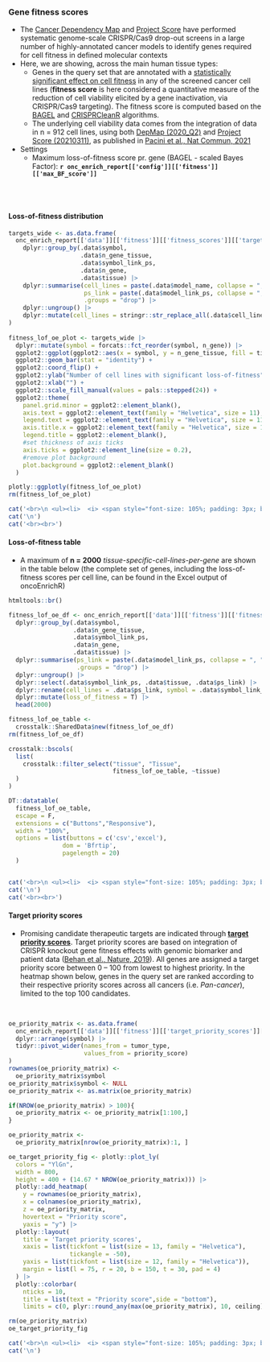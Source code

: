 ### Gene fitness scores {.tabset}

* The [Cancer Dependency Map](https://depmap.org) and [Project Score](https://score.depmap.sanger.ac.uk/) have performed systematic genome-scale CRISPR/Cas9 drop-out screens in a large number of highly-annotated cancer models to identify genes required for cell fitness in defined molecular contexts
* Here, we are showing, across the main human tissue types:
   * Genes in the query set that are annotated with a [statistically significant effect on cell fitness](https://score.depmap.sanger.ac.uk/documentation) in any of the screened cancer cell lines (__fitness score__ is here considered a quantitative measure of the reduction of cell viability elicited by a gene inactivation, via CRISPR/Cas9 targeting). The fitness score is computed based on the [BAGEL](https://github.com/francescojm/BAGELR) and [CRISPRCleanR](https://github.com/francescojm/CRISPRcleanR) algorithms. 
   * The underlying cell viability data comes from the integration of data in n = 912 cell lines, using both [DepMap (2020_Q2)](https://score.depmap.sanger.ac.uk/downloads) and [Project Score (20210311)](https://score.depmap.sanger.ac.uk/downloads), as published in [Pacini et al., Nat Commun, 2021](https://pubmed.ncbi.nlm.nih.gov/33712601/)

* Settings 
   * Maximum loss-of-fitness score pr. gene (BAGEL - scaled Bayes Factor): __`r onc_enrich_report[['config']][['fitness']][['max_BF_score']]`__
   
<br><br>

#### Loss-of-fitness distribution

```r

targets_wide <- as.data.frame(
  onc_enrich_report[['data']][['fitness']][['fitness_scores']][['targets']] |>
    dplyr::group_by(.data$symbol,
                    .data$n_gene_tissue,
                    .data$symbol_link_ps,
                    .data$n_gene,
                    .data$tissue) |>
    dplyr::summarise(cell_lines = paste(.data$model_name, collapse = ", "),
                     ps_link = paste(.data$model_link_ps, collapse = ", "),
                     .groups = "drop") |>
    dplyr::ungroup() |>
    dplyr::mutate(cell_lines = stringr::str_replace_all(.data$cell_lines, "\\.", "-"))
)
  
fitness_lof_oe_plot <- targets_wide |>
  dplyr::mutate(symbol = forcats::fct_reorder(symbol, n_gene)) |>
  ggplot2::ggplot(ggplot2::aes(x = symbol, y = n_gene_tissue, fill = tissue)) +
  ggplot2::geom_bar(stat = "identity") +
  ggplot2::coord_flip() +
  ggplot2::ylab("Number of cell lines with significant loss-of-fitness") +
  ggplot2::xlab("") +
  ggplot2::scale_fill_manual(values = pals::stepped(24)) +
  ggplot2::theme(
    panel.grid.minor = ggplot2::element_blank(),
    axis.text = ggplot2::element_text(family = "Helvetica", size = 11),
    legend.text = ggplot2::element_text(family = "Helvetica", size = 11),
    axis.title.x = ggplot2::element_text(family = "Helvetica", size = 12),
    legend.title = ggplot2::element_blank(),
    #set thickness of axis ticks
    axis.ticks = ggplot2::element_line(size = 0.2),
    #remove plot background
    plot.background = ggplot2::element_blank()
  )

plotly::ggplotly(fitness_lof_oe_plot)
rm(fitness_lof_oe_plot)

```


```r

cat('<br>\n <ul><li>  <i> <span style="font-size: 105%; padding: 3px; background-color:#989898; color:white">&nbsp;&nbsp;<b>NO GENES</b> in the query set found with loss-of-fitness effect from CRISPR/Cas9 screens in DepMap/Project Score.&nbsp;&nbsp; </span></i></li></ul>',sep='\n')
cat('\n')
cat('<br><br>')

```


#### Loss-of-fitness table

* A maximum of **n = 2000** *tissue-specific-cell-lines-per-gene* are shown in the table below (the complete set of genes, including the loss-of-fitness scores per cell line, can be found in the Excel output of oncoEnrichR)

```r

htmltools::br()

fitness_lof_oe_df <- onc_enrich_report[['data']][['fitness']][['fitness_scores']][['targets']] |>
  dplyr::group_by(.data$symbol,
                  .data$n_gene_tissue,
                  .data$symbol_link_ps,
                  .data$n_gene,
                  .data$tissue) |>
  dplyr::summarise(ps_link = paste(.data$model_link_ps, collapse = ", "),
                   .groups = "drop") |>
  dplyr::ungroup() |>
  dplyr::select(.data$symbol_link_ps, .data$tissue, .data$ps_link) |>
  dplyr::rename(cell_lines = .data$ps_link, symbol = .data$symbol_link_ps) |>
  dplyr::mutate(loss_of_fitness = T) |>
  head(2000)

fitness_lof_oe_table <- 
  crosstalk::SharedData$new(fitness_lof_oe_df)
rm(fitness_lof_oe_df)

crosstalk::bscols(
  list(
    crosstalk::filter_select("tissue", "Tissue", 
                             fitness_lof_oe_table, ~tissue)
  )
)

DT::datatable(
  fitness_lof_oe_table, 
  escape = F, 
  extensions = c("Buttons","Responsive"), 
  width = "100%",
  options = list(buttons = c('csv','excel'),
               dom = 'Bfrtip', 
               pagelength = 20)
  )



```

```r

cat('<br>\n <ul><li>  <i> <span style="font-size: 105%; padding: 3px; background-color:#989898; color:white">&nbsp;&nbsp;<b>NO GENES</b> in the query set found with loss-of-fitness effect from CRISPR/Cas9 screens in DepMap/Project Score.&nbsp;&nbsp; </span></i></li></ul>',sep='\n')
cat('\n')
cat('<br><br>')

```


#### Target priority scores

* Promising candidate therapeutic targets are indicated through __[target priority scores](https://score.depmap.sanger.ac.uk/documentation#scores)__. Target priority scores are based on integration of CRISPR knockout gene fitness effects with genomic biomarker and patient data ([Behan et al., Nature, 2019](https://pubmed.ncbi.nlm.nih.gov/30971826/)). All genes are assigned a target priority score between 0 – 100 from lowest to highest priority. In the heatmap shown below, genes in the query set are ranked according to their respective priority scores across all cancers (i.e. _Pan-cancer_), limited to the top 100 candidates.


<br>

```r

oe_priority_matrix <- as.data.frame(
  onc_enrich_report[['data']][['fitness']][['target_priority_scores']][['targets']] |>
  dplyr::arrange(symbol) |>
  tidyr::pivot_wider(names_from = tumor_type,
                     values_from = priority_score)
)
rownames(oe_priority_matrix) <-
  oe_priority_matrix$symbol
oe_priority_matrix$symbol <- NULL
oe_priority_matrix <- as.matrix(oe_priority_matrix)

if(NROW(oe_priority_matrix) > 100){
  oe_priority_matrix <- oe_priority_matrix[1:100,]
}

oe_priority_matrix <- 
  oe_priority_matrix[nrow(oe_priority_matrix):1, ]

oe_target_priority_fig <- plotly::plot_ly(
  colors = "YlGn",
  width = 800,
  height = 400 + (14.67 * NROW(oe_priority_matrix))) |>
  plotly::add_heatmap(
    y = rownames(oe_priority_matrix),
    x = colnames(oe_priority_matrix),
    z = oe_priority_matrix,
    hovertext = "Priority score",
    yaxis = "y") |>
  plotly::layout(
    title = 'Target priority scores',
    xaxis = list(tickfont = list(size = 13, family = "Helvetica"), 
                 tickangle = -50),
    yaxis = list(tickfont = list(size = 12, family = "Helvetica")),
    margin = list(l = 75, r = 20, b = 150, t = 30, pad = 4)
  ) |>
  plotly::colorbar(
    nticks = 10, 
    title = list(text = "Priority score",side = "bottom"),
    limits = c(0, plyr::round_any(max(oe_priority_matrix), 10, ceiling)))

rm(oe_priority_matrix)
oe_target_priority_fig


```


```r

cat('<br>\n <ul><li>  <i> <span style="font-size: 105%; padding: 3px; background-color:#989898; color:white">&nbsp;&nbsp;<b>NO / LIMITED GENES</b> in the query set nominated as prioritized targets in DepMap/Project Score.&nbsp;&nbsp; </span></i></li></ul>',sep='\n')
cat('\n')

```


<br><br>
